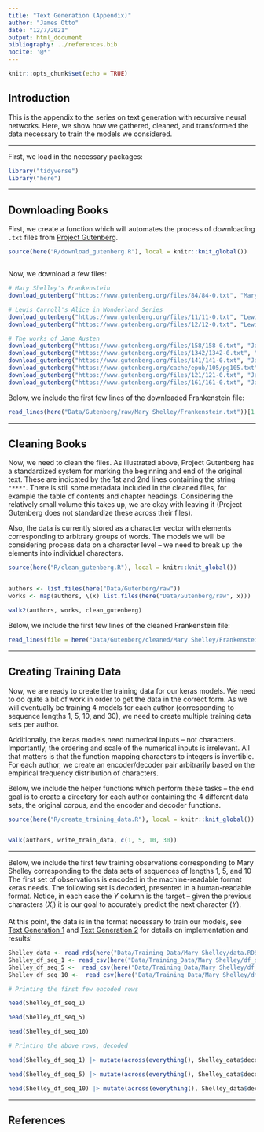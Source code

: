 ```yaml
---
title: "Text Generation (Appendix)"
author: "James Otto"
date: "12/7/2021"
output: html_document
bibliography: ../references.bib 
nocite: '@*'
---
```


```r
knitr::opts_chunk$set(echo = TRUE)
```

## Introduction

This is the appendix to the series on text generation with recursive neural networks.
Here, we show how we gathered, cleaned, and transformed the data necessary to train the models we considered.

***

First, we load in the necessary packages:
```r
library("tidyverse")
library("here")
```

***

## Downloading Books

First, we create a function which will automates the process of downloading `.txt` files from [Project Gutenberg](https://www.gutenberg.org/).
```r
source(here("R/download_gutenberg.R"), local = knitr::knit_global())
```
```r
```

Now, we download a few files:
```r
# Mary Shelley's Frankenstein
download_gutenberg("https://www.gutenberg.org/files/84/84-0.txt", "Mary Shelley", "Frankenstein")

# Lewis Carroll's Alice in Wonderland Series
download_gutenberg("https://www.gutenberg.org/files/11/11-0.txt", "Lewis Carroll", "Alice_in_Wonderland")
download_gutenberg("https://www.gutenberg.org/files/12/12-0.txt", "Lewis Carroll", "Through_the_Looking_Glass")

# The works of Jane Austen
download_gutenberg("https://www.gutenberg.org/files/158/158-0.txt", "Jane Austen", "Emma")
download_gutenberg("https://www.gutenberg.org/files/1342/1342-0.txt", "Jane Austen", "Pride_and_Prejudice")
download_gutenberg("https://www.gutenberg.org/files/141/141-0.txt", "Jane Austen", "Mansfield_Park")
download_gutenberg("https://www.gutenberg.org/cache/epub/105/pg105.txt", "Jane Austen", "Persuasion")
download_gutenberg("https://www.gutenberg.org/files/121/121-0.txt", "Jane Austen", "Northanger_Abbey")
download_gutenberg("https://www.gutenberg.org/files/161/161-0.txt", "Jane Austen", "Sense_and_Sensibility")
```

Below, we include the first few lines of the downloaded Frankenstein file:
```r
read_lines(here("Data/Gutenberg/raw/Mary Shelley/Frankenstein.txt"))[1:85]
```

***

## Cleaning Books

Now, we need to clean the files.
As illustrated above, Project Gutenberg has a standardized system for marking the beginning and end of the original text.
These are indicated by the 1st and 2nd lines containing the string `"***"`.
There is still some metadata included in the cleaned files, for example the table of contents and chapter headings. 
Considering the relatively small volume this takes up, we are okay with leaving it (Project Gutenberg does not standardize these across their files).

Also, the data is currently stored as a character vector with elements corresponding to arbitrary groups of words.
The models we will be considering process data on a character level -- we need to break up the elements into individual characters.

```r
source(here("R/clean_gutenberg.R"), local = knitr::knit_global())
```
```r
```

```r
authors <- list.files(here("Data/Gutenberg/raw")) 
works <- map(authors, \(x) list.files(here("Data/Gutenberg/raw", x)))

walk2(authors, works, clean_gutenberg)
```

Below, we include the first few lines of the cleaned Frankenstein file:
```r
read_lines(file = here("Data/Gutenberg/cleaned/Mary Shelley/Frankenstein.txt"))[1:79]
```

***



## Creating Training Data

Now, we are ready to create the training data for our keras models.
We need to do quite a bit of work in order to get the data in the correct form.
As we will eventually be training 4 models for each author (corresponding to sequence lengths 1, 5, 10, and 30),
we need to create multiple training data sets per author.

Additionally, the keras models need numerical inputs -- not characters.
Importantly, the ordering and scale of the numerical inputs is irrelevant.
All that matters is that the function mapping characters to integers is invertible.
For each author, we create an encoder/decoder pair arbitrarily based on the empirical frequency distribution of characters.

Below, we include the helper functions which perform these tasks --
the end goal is to create a directory for each author containing the 4 different data sets,
the original corpus, and the encoder and decoder functions.
```r
source(here("R/create_training_data.R"), local = knitr::knit_global())
```
```r
```

```r
walk(authors, write_train_data, c(1, 5, 10, 30))
```

***
Below, we include the first few training observations corresponding to Mary Shelley 
corresponding to the data sets of sequences of lengths 1, 5, and 10
The first set of observations is encoded in the machine-readable format keras needs.
The following set is decoded, presented in a human-readable format.
Notice, in each case the $Y$ column is the target --
given the previous characters ($X_i$) it is our goal to accurately predict the next character ($Y$).

At this point, the data is in the format necessary to train our models,
see [Text Generation 1](https://jamesotto852.github.io/text-generation-1/) and [Text Generation 2](https://jamesotto852.github.io/text-generation-2/) for details on implementation and results!

```r
Shelley_data <- read_rds(here("Data/Training_Data/Mary Shelley/data.RDS"))
Shelley_df_seq_1 <- read_csv(here("Data/Training_Data/Mary Shelley/df_seq_1.csv"))
Shelley_df_seq_5 <-  read_csv(here("Data/Training_Data/Mary Shelley/df_seq_5.csv"))
Shelley_df_seq_10 <-  read_csv(here("Data/Training_Data/Mary Shelley/df_seq_10.csv"))
```

```r
# Printing the first few encoded rows

head(Shelley_df_seq_1)

head(Shelley_df_seq_5)

head(Shelley_df_seq_10)
```

```r
# Printing the above rows, decoded

head(Shelley_df_seq_1) |> mutate(across(everything(), Shelley_data$decoder))

head(Shelley_df_seq_5) |> mutate(across(everything(), Shelley_data$decoder))

head(Shelley_df_seq_10) |> mutate(across(everything(), Shelley_data$decoder))
```


***

## References

